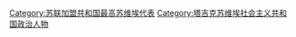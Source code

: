 [[Category:苏联加盟共和国最高苏维埃代表|Category:苏联加盟共和国最高苏维埃代表]]
[[Category:塔吉克苏维埃社会主义共和国政治人物|Category:塔吉克苏维埃社会主义共和国政治人物]]